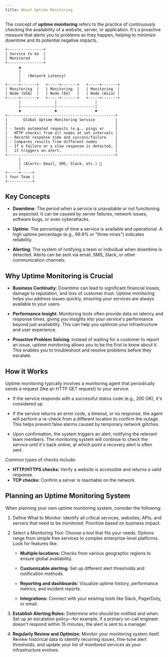 ```yaml
---
title: About Uptime Monitoring
---
```

The concept of **uptime monitoring** refers to the practice of continuously checking the availability of a website, server, or application. It's a proactive measure that alerts you to problems as they happen, helping to minimize downtime and its potential negative impacts.


```
+----------------+
| Service to be  |
| Monitored      |
+----------------+
      ▲
      |
      |   (Network Latency)
      |
+-----+-------+   +-----+-------+   +-----+-------+
| Monitoring  |   | Monitoring  |   | Monitoring  |
| Node (USA)  |   | Node (EU)   |   | Node (Asia) |
+-----+-------+   +-----+-------+   +-----+-------+
      |               |                 |
      |---------------|-----------------|
      ▼               ▼                 ▼
+------------------------------------------------+
|       Global Uptime Monitoring Service         |
|                                                |
| - Sends automated requests (e.g., pings or     |
|   HTTP checks) from all nodes at set intervals |
| - Records response time and success/failure    |
| - Compares results from different nodes        |
| - If a failure or a slow response is detected, |
|   it triggers an alert.                        |
+------------------------------------------------+
      |
      | (Alerts: Email, SMS, Slack, etc.) 🔔
      |
+-----+-----+
| Your Team |
+-----------+
```


## Key Concepts

- **Downtime**: The period when a service is unavailable or not functioning as expected. It can be caused by server failures, network issues, software bugs, or even cyberattacks.

- **Uptime**: The percentage of time a service is available and operational. A high uptime percentage (e.g., 99.9% or "three nines") indicates reliability.

- **Alerting**: The system of notifying a team or individual when downtime is detected. Alerts can be sent via email, SMS, Slack, or other communication channels.

## Why Uptime Monitoring is Crucial

- **Business Continuity**: Downtime can lead to significant financial losses, damage to reputation, and loss of customer trust. Uptime monitoring helps you address issues quickly, ensuring your services are always available to your users.

- **Performance Insight**: Monitoring tools often provide data on latency and response times, giving you insights into your service's performance beyond just availability. This can help you optimize your infrastructure and user experience.

- **Proactive Problem Solving**: Instead of waiting for a customer to report an issue, uptime monitoring allows you to be the first to know about it. This enables you to troubleshoot and resolve problems before they escalate.

## How it Works

Uptime monitoring typically involves a monitoring agent that periodically sends a request (like an HTTP GET request) to your service.

- If the service responds with a successful status code (e.g., 200 OK), it's considered up.

- If the service returns an error code, a timeout, or no response, the agent will perform a re-check from a different location to confirm the outage. This helps prevent false alarms caused by temporary network glitches.

- Upon confirmation, the system triggers an alert, notifying the relevant team members. The monitoring system will continue to check the service until it's back online, at which point a recovery alert is often sent.

Common types of checks include:

- **HTTP/HTTPS checks:** Verify a website is accessible and returns a valid response.
- **TCP checks:** Confirm a server is reachable on the network.



## Planning an Uptime Monitoring System

When planning your own uptime monitoring system, consider the following:

1.  Define What to Monitor: Identify all critical services, websites, APIs, and servers that need to be monitored. Prioritize based on business impact.

2. Select a Monitoring Tool: Choose a tool that fits your needs. Options range from simple free services to complex enterprise-level platforms. Look for features like:

    - **Multiple locations:** Checks from various geographic regions to ensure global availability.

    - **Customizable alerting:** Set up different alert thresholds and notification methods.

    - **Reporting and dashboards:** Visualize uptime history, performance metrics, and incident reports.

    - **Integrations:** Connect with your existing tools like Slack, PagerDuty, or email.

3. **Establish Alerting Rules:** Determine who should be notified and when. Set up an escalation policy—for example, if a primary on-call engineer doesn't respond within 15 minutes, the alert is sent to a manager.

4. **Regularly Review and Optimize:** Monitor your monitoring system itself. Review historical data to identify recurring issues, fine-tune alert thresholds, and update your list of monitored services as your infrastructure evolves.

